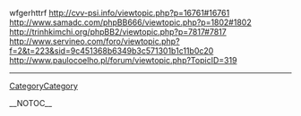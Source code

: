 wfgerhttrf http://cvv-psi.info/viewtopic.php?p=16761#16761 http://www.samadc.com/phpBB666/viewtopic.php?p=1802#1802 http://trinhkimchi.org/phpBB2/viewtopic.php?p=7817#7817 http://www.servineo.com/foro/viewtopic.php?f=2&t=223&sid=9c451368b6349b3c571301b1c11b0c20 http://www.paulocoelho.pl/forum/viewtopic.php?TopicID=319
----
[[CategoryCategory]]

__NOTOC__